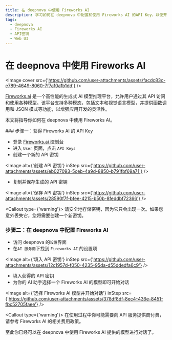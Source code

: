 ```yaml
---
title: 在 deepnova 中使用 Fireworks AI
description: 学习如何在 deepnova 中配置和使用 Fireworks AI 的API Key，以便开始对话和交互。
tags:
  - deepnova
  - Fireworks AI
  - API密钥
  - Web UI
---
```


# 在 deepnova 中使用 Fireworks AI

<Image cover src={'https://github.com/user-attachments/assets/facdc83c-e789-4649-8060-7f7a10a1b1dd'} />

[Fireworks.ai](https://fireworks.ai/) 是一个高性能的生成式 AI 模型推理平台，允许用户通过其 API 访问和使用各种模型。该平台支持多种模态，包括文本和视觉语言模型，并提供函数调用和 JSON 模式等功能，以增强应用开发的灵活性。

本文将指导你如何在 deepnova 中使用 Fireworks AI。

<Steps>
  ### 步骤一：获得 Fireworks AI 的 API Key

  - 登录 [Fireworks.ai 控制台](https://fireworks.ai/account/api-keys)
  - 进入 `User` 页面，点击 `API Keys`
  - 创建一个新的 API 密钥

  <Image alt={'创建 API 密钥'} inStep src={'https://github.com/user-attachments/assets/eb027093-5ceb-4a9d-8850-b791fbf69a71'} />

  - 复制并保存生成的 API 密钥

  <Image alt={'保存 API 密钥'} inStep src={'https://github.com/user-attachments/assets/28590f7f-bfee-4215-b50b-8feddbf72366'} />

  <Callout type={'warning'}>
    请安全地存储密钥，因为它只会出现一次。如果您意外丢失它，您将需要创建一个新密钥。
  </Callout>

  ### 步骤二：在 deepnova 中配置 Fireworks AI

  - 访问 deepnova 的`设置`界面
  - 在`AI 服务商`下找到 `Fireworks AI` 的设置项

  <Image alt={'填入 API 密钥'} inStep src={'https://github.com/user-attachments/assets/12c1957d-f050-4235-95da-d55ddedfa6c9'} />

  - 填入获得的 API 密钥
  - 为你的 AI 助手选择一个 Fireworks AI 的模型即可开始对话

  <Image alt={'选择 Fireworks AI 模型并开始对话'} inStep src={'https://github.com/user-attachments/assets/378df8df-8ec4-436e-8451-fbc52705faee'} />

  <Callout type={'warning'}>
    在使用过程中你可能需要向 API 服务提供商付费，请参考 Fireworks AI 的相关费用政策。
  </Callout>
</Steps>

至此你已经可以在 deepnova 中使用 Fireworks AI 提供的模型进行对话了。
